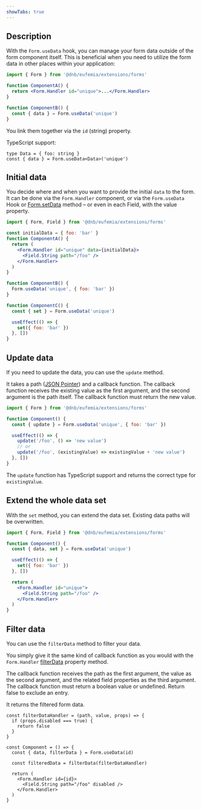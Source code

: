 ```yaml
---
showTabs: true
---
```


## Description

With the `Form.useData` hook, you can manage your form data outside of the form component itself. This is beneficial when you need to utilize the form data in other places within your application:

```jsx
import { Form } from '@dnb/eufemia/extensions/forms'

function ComponentA() {
  return <Form.Handler id="unique">...</Form.Handler>
}

function ComponentB() {
  const { data } = Form.useData('unique')
}
```

You link them together via the `id` (string) property.

TypeScript support:

```tsx
type Data = { foo: string }
const { data } = Form.useData<Data>('unique')
```

## Initial data

You decide where and when you want to provide the initial `data` to the form. It can be done via the `Form.Handler` component, or via the `Form.useData` Hook or [Form.setData](/uilib/extensions/forms/extended-features/Form/setData/) method – or even in each Field, with the value property.

```jsx
import { Form, Field } from '@dnb/eufemia/extensions/forms'

const initialData = { foo: 'bar' }
function ComponentA() {
  return (
    <Form.Handler id="unique" data={initialData}>
      <Field.String path="/foo" />
    </Form.Handler>
  )
}

function ComponentB() {
  Form.useData('unique', { foo: 'bar' })
}

function ComponentC() {
  const { set } = Form.useData('unique')

  useEffect(() => {
    set({ foo: 'bar' })
  }, [])
}
```

## Update data

If you need to update the data, you can use the `update` method.

It takes a path ([JSON Pointer](/uilib/extensions/forms/getting-started/#what-is-a-json-pointer)) and a callback function. The callback function receives the existing value as the first argument, and the second argument is the path itself. The callback function must return the new value.

```jsx
import { Form } from '@dnb/eufemia/extensions/forms'

function Component() {
  const { update } = Form.useData('unique', { foo: 'bar' })

  useEffect(() => {
    update('/foo', () => 'new value')
    // or
    update('/foo', (existingValue) => existingValue + 'new value')
  }, [])
}
```

The `update` function has TypeScript support and returns the correct type for `existingValue`.

## Extend the whole data set

With the `set` method, you can extend the data set. Existing data paths will be overwritten.

```jsx
import { Form, Field } from '@dnb/eufemia/extensions/forms'

function Component() {
  const { data, set } = Form.useData('unique')

  useEffect(() => {
    set({ foo: 'bar' })
  }, [])

  return (
    <Form.Handler id="unique">
      <Field.String path="/foo" />
    </Form.Handler>
  )
}
```

## Filter data

You can use the `filterData` method to filter your data.

You simply give it the same kind of callback function as you would with the `Form.Handler` [filterData](/uilib/extensions/forms/extended-features/Form/Handler/demos/#filter-your-data) property method.

The callback function receives the path as the first argument, the value as the second argument, and the related field properties as the third argument. The callback function must return a boolean value or undefined. Return false to exclude an entry.

It returns the filtered form data.

```tsx
const filterDataHandler = (path, value, props) => {
  if (props.disabled === true) {
    return false
  }
}

const Component = () => {
  const { data, filterData } = Form.useData(id)

  const filteredData = filterData(filterDataHandler)

  return (
    <Form.Handler id={id}>
      <Field.String path="/foo" disabled />
    </Form.Handler>
  )
}
```
